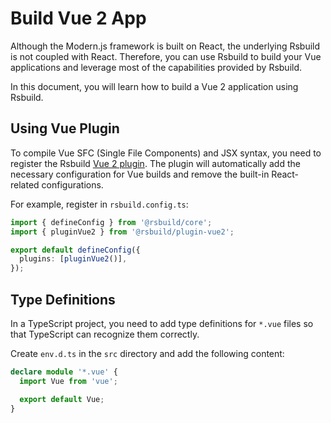 # Build Vue 2 App

Although the Modern.js framework is built on React, the underlying Rsbuild is not coupled with React. Therefore, you can use Rsbuild to build your Vue applications and leverage most of the capabilities provided by Rsbuild.

In this document, you will learn how to build a Vue 2 application using Rsbuild.


<Vue2Project />


<CliToolVue />

## Using Vue Plugin

To compile Vue SFC (Single File Components) and JSX syntax, you need to register the Rsbuild [Vue 2 plugin](/plugins/list/plugin-vue2). The plugin will automatically add the necessary configuration for Vue builds and remove the built-in React-related configurations.

For example, register in `rsbuild.config.ts`:

```ts title="rsbuild.config.ts"
import { defineConfig } from '@rsbuild/core';
import { pluginVue2 } from '@rsbuild/plugin-vue2';

export default defineConfig({
  plugins: [pluginVue2()],
});
```

## Type Definitions

In a TypeScript project, you need to add type definitions for `*.vue` files so that TypeScript can recognize them correctly.

Create `env.d.ts` in the `src` directory and add the following content:

```ts title="src/env.d.ts"
declare module '*.vue' {
  import Vue from 'vue';

  export default Vue;
}
```


<DeployApp />
